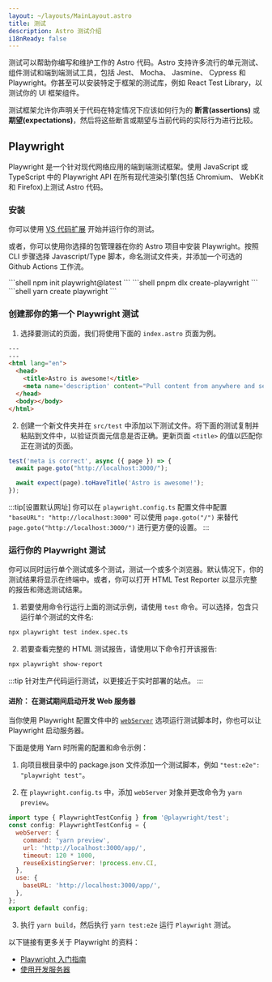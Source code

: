 ```yaml
---
layout: ~/layouts/MainLayout.astro
title: 测试
description: Astro 测试介绍
i18nReady: false
---
```



测试可以帮助你编写和维护工作的 Astro 代码。Astro 支持许多流行的单元测试、组件测试和端到端测试工具，包括 Jest、 Mocha、 Jasmine、 Cypress 和 Playwright。你甚至可以安装特定于框架的测试库，例如 React Test Library，以测试你的 UI 框架组件。

测试框架允许你声明关于代码在特定情况下应该如何行为的 **断言(assertions)** 或 **期望(expectations)**，然后将这些断言或期望与当前代码的实际行为进行比较。

## Playwright

Playwright 是一个针对现代网络应用的端到端测试框架。使用 JavaScript 或 TypeScript 中的 Playwright API 在所有现代渲染引擎(包括 Chromium、 WebKit 和 Firefox)上测试 Astro 代码。

### 安装

你可以使用 [VS 代码扩展](https://playwright.dev/docs/getting-started-vscode) 开始并运行你的测试。

或者，你可以使用你选择的包管理器在你的 Astro 项目中安装 Playwright。按照 CLI 步骤选择 Javascript/Type 脚本，命名测试文件夹，并添加一个可选的 Github Actions 工作流。

<PackageManagerTabs>
  <Fragment slot="npm">
  ```shell
  npm init playwright@latest
  ```
  </Fragment>
  <Fragment slot="pnpm">
  ```shell
  pnpm dlx create-playwright
  ```
  </Fragment>
  <Fragment slot="yarn">
  ```shell
  yarn create playwright
  ```
  </Fragment>
</PackageManagerTabs>

### 创建那你的第一个 Playwright 测试

1. 选择要测试的页面，我们将使用下面的 `index.astro` 页面为例。

```html title="src/pages/index.astro"
---
---
<html lang="en">
  <head>
    <title>Astro is awesome!</title>
    <meta name='description' content="Pull content from anywhere and serve it fast with Astro's next-gen island architecture." />
  </head>
  <body></body>
</html>
```

2. 创建一个新文件夹并在 `src/test` 中添加以下测试文件。将下面的测试复制并粘贴到文件中，以验证页面元信息是否正确。更新页面 `<title>` 的值以匹配你正在测试的页面。

```jsx title="src/test/index.spec.ts" "Astro is awesome!"
test('meta is correct', async ({ page }) => {
  await page.goto("http://localhost:3000/");

  await expect(page).toHaveTitle('Astro is awesome!');
});
```

:::tip[设置默认网址]
你可以在 `playwright.config.ts` 配置文件中配置 `"baseURL": "http://localhost:3000"` 可以使用 `page.goto("/")` 来替代 `page.goto("http://localhost:3000/")` 进行更方便的设置。
:::

### 运行你的 Playwright 测试

你可以同时运行单个测试或多个测试，测试一个或多个浏览器。默认情况下，你的测试结果将显示在终端中。或者，你可以打开 HTML Test Reporter 以显示完整的报告和筛选测试结果。

1. 若要使用命令行运行上面的测试示例，请使用 `test` 命令。可以选择，包含只运行单个测试的文件名:

```sh
npx playwright test index.spec.ts
```

2. 若要查看完整的 HTML 测试报告，请使用以下命令打开该报告:
```sh
npx playwright show-report
```

:::tip
针对生产代码运行测试，以更接近于实时部署的站点。
:::

#### 进阶： 在测试期间启动开发 Web 服务器

当你使用 Playwright 配置文件中的 [`webServer`](https://playwright.dev/docs/test-advanced#launching-a-development-web-server-during-the-tests) 选项运行测试脚本时，你也可以让 Playwright 启动服务器。

下面是使用 Yarn 时所需的配置和命令示例：

1. 向项目根目录中的 package.json 文件添加一个测试脚本，例如 `"test:e2e": "playwright test"`。

2. 在 `playwright.config.ts` 中，添加 `webServer` 对象并更改命令为 `yarn preview`。

```js title="playwright.config.ts" ins={3-8} "yarn preview"
import type { PlaywrightTestConfig } from '@playwright/test';
const config: PlaywrightTestConfig = {
  webServer: {
    command: 'yarn preview',
    url: 'http://localhost:3000/app/',
    timeout: 120 * 1000,
    reuseExistingServer: !process.env.CI,
  },
  use: {
    baseURL: 'http://localhost:3000/app/',
  },
};
export default config;
```

3. 执行 `yarn build`，然后执行 `yarn test:e2e` 运行 `Playwright` 测试。

以下链接有更多关于 Playwright 的资料：

- [Playwright 入门指南](https://playwright.dev/docs/intro)
- [使用开发服务器](https://playwright.dev/docs/test-advanced#launching-a-development-web-server-during-the-tests)
